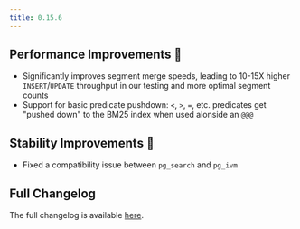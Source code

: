 ```yaml
---
title: 0.15.6
---
```


## Performance Improvements 🚀

- Significantly improves segment merge speeds, leading to 10-15X higher `INSERT`/`UPDATE` throughput in our testing and more optimal segment counts
- Support for basic predicate pushdown: `<`, `>`, `=`, etc. predicates get "pushed down" to the BM25 index when used alonside an `@@@`

## Stability Improvements 💪

- Fixed a compatibility issue between `pg_search` and `pg_ivm`

## Full Changelog

The full changelog is available [here](https://github.com/paradedb/paradedb/releases/tag/v0.15.6).
